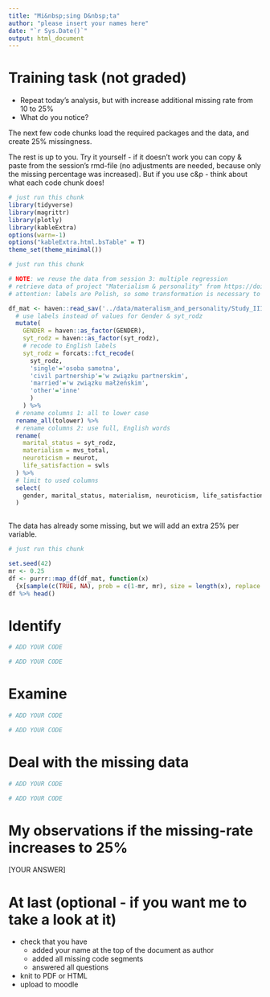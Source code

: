 ```yaml
---
title: "Mi&nbsp;sing D&nbsp;ta"
author: "please insert your names here"
date: "`r Sys.Date()`"
output: html_document
---
```


# Training task (not graded)

* Repeat today's analysis, but with increase additional missing rate from 10 to 25%
* What do you notice?

The next few code chunks load the required packages and the data, and create 25% missingness.

The rest is up to you. Try it yourself - if it doesn't work you can copy & paste from the session's rmd-file (no adjustments are needed, because only the missing percentage was increased). But if you use c&p - think about what each code chunk does!

```r
# just run this chunk
library(tidyverse)
library(magrittr)
library(plotly)
library(kableExtra)
options(warn=-1)
options("kableExtra.html.bsTable" = T)
theme_set(theme_minimal())
```


```r
# just run this chunk

# NOTE: we reuse the data from session 3: multiple regression
# retrieve data of project "Materialism & personality" from https://doi.org/10.3886/E101900V1
# attention: labels are Polish, so some transformation is necessary to facilitate work

df_mat <- haven::read_sav('../data/materalism_and_personality/Study_III.sav') %>%
  # use labels instead of values for Gender & syt_rodz
  mutate(
    GENDER = haven::as_factor(GENDER),
    syt_rodz = haven::as_factor(syt_rodz),
    # recode to English labels
    syt_rodz = forcats::fct_recode(
      syt_rodz,
      'single'='osoba samotna',
      'civil partnership'='w związku partnerskim',
      'married'='w związku małżeńskim',
      'other'='inne'
      )
    ) %>%
  # rename columns 1: all to lower case
  rename_all(tolower) %>%
  # rename columns 2: use full, English words
  rename(
    marital_status = syt_rodz,
    materialism = mvs_total,
    neuroticism = neurot,
    life_satisfaction = swls
  ) %>%
  # limit to used columns
  select(
    gender, marital_status, materialism, neuroticism, life_satisfaction
  )
  
```




The data has already some missing, but we will add an extra 25% per variable.

```r
# just run this chunk

set.seed(42)
mr <- 0.25
df <- purrr::map_df(df_mat, function(x) 
  {x[sample(c(TRUE, NA), prob = c(1-mr, mr), size = length(x), replace = TRUE)]})
df %>% head()
```

# Identify

```r
# ADD YOUR CODE

```

```r
# ADD YOUR CODE

```

# Examine

```r
# ADD YOUR CODE

```

```r
# ADD YOUR CODE

```


# Deal with the missing data


```r
# ADD YOUR CODE

```

```r
# ADD YOUR CODE

```

# My observations if the missing-rate increases to 25%

[YOUR ANSWER]



# At last (optional - if you want me to take a look at it)

* check that you have
  * added your name at the top of the document as author
  * added all missing code segments
  * answered all questions
* knit to PDF or HTML
* upload to moodle